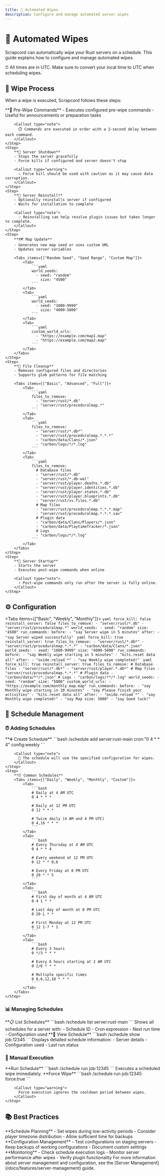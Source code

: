 ```yaml
---
title: 🔄 Automated Wipes
description: Configure and manage automated server wipes
---
```



# 🔄 Automated Wipes

Scrapcord can automatically wipe your Rust servers on a schedule. This guide explains how to configure and manage automated wipes.

<Callout type="info">
  ⏰ All times are in UTC. Make sure to convert your local time to UTC when scheduling wipes.
</Callout>

## 🔄 Wipe Process

When a wipe is executed, Scrapcord follows these steps:

<Steps>
    <Step>
        **📢 Pre-Wipe Commands**
        - Executes configured pre-wipe commands
        - Useful for announcements or preparation tasks
        
        <Callout type="note">
          ⏱️ Commands are executed in order with a 2-second delay between each command.
        </Callout>
    </Step>
    <Step>
        **🛑 Server Shutdown**
        - Stops the server gracefully
        - Force kills if configured and server doesn't stop
        
        <Callout type="warning">
          ⚠️ Force kill should be used with caution as it may cause data corruption.
        </Callout>
    </Step>
    <Step>
        **🔄 Server Reinstall**
        - Optionally reinstalls server if configured
        - Waits for installation to complete
        
        <Callout type="note">
          💡 Reinstalling can help resolve plugin issues but takes longer to complete.
        </Callout>
    </Step>
    <Step>
        **🗺️ Map Update**
        - Generates new map seed or uses custom URL
        - Updates server variables
        
        <Tabs items={["Random Seed", "Seed Range", "Custom Map"]}>
            <Tab>
                ```yaml
                world_seeds:
                  - seed: "random"
                    size: "4500"
                ```
            </Tab>
            <Tab>
                ```yaml
                world_seeds:
                  - seed: "1000-9999"
                    size: "4000-5000"
                ```
            </Tab>
            <Tab>
                ```yaml
                custom_world_urls:
                  - "https://example.com/map1.map"
                  - "https://example.com/map2.map"
                ```
            </Tab>
        </Tabs>
    </Step>
    <Step>
        **🧹 File Cleanup**
        - Removes configured files and directories
        - Supports glob patterns for file matching
        
        <Tabs items={["Basic", "Advanced", "Full"]}>
            <Tab>
                ```yaml
                files_to_remove:
                  - "server/rust/*.db"
                  - "server/rust/proceduralmap.*"
                ```
            </Tab>
            <Tab>
                ```yaml
                files_to_remove:
                  - "server/rust/*.db*"
                  - "server/rust/proceduralmap.*.*.*"
                  - "carbon/data/Clans/*.json"
                  - "carbon/logs/*/*.log"
                ```
            </Tab>
            <Tab>
                ```yaml
                files_to_remove:
                  # Database files
                  - "server/rust/*.db"
                  - "server/rust/*.db-wal"
                  - "server/rust/player.deaths.*.db"
                  - "server/rust/player.identities.*.db"
                  - "server/rust/player.states.*.db"
                  - "server/rust/player.blueprints.*.db"
                  - "server/rust/sv.files.*.db"
                  # Map files
                  - "server/rust/proceduralmap.*.*.*.map"
                  - "server/rust/proceduralmap.*.*.*.sav"
                  # Plugin data
                  - "carbon/data/Clans/Players/*.json"
                  - "carbon/data/PlaytimeTracker/*.json"
                  # Logs
                  - "carbon/logs/*/*.log"
                ```
            </Tab>
        </Tabs>
    </Step>
    <Step>
        **🚀 Server Startup**
        - Starts the server
        - Executes post-wipe commands when online
        
        <Callout type="note">
          ⚡ Post-wipe commands only run after the server is fully online.
        </Callout>
    </Step>
</Steps>

## ⚙️ Configuration

<Tabs items={["Basic", "Weekly", "Monthly"]}>
    <Tab>
        ```yaml
        force_kill: false
        reinstall_server: false
        files_to_remove:
          - "server/rust/*.db"
          - "server/rust/proceduralmap.*"
        world_seeds:
          - seed: "random"
            size: "4500"
        run_commands:
          before:
            - "say Server wipe in 5 minutes"
          after:
            - "say Server wiped successfully"
        ```
    </Tab>
    <Tab>
        ```yaml
        force_kill: true
        reinstall_server: true
        files_to_remove:
          - "server/rust/*.db*"
          - "server/rust/proceduralmap.*.*.*"
          - "carbon/data/Clans/*.json"
        world_seeds:
          - seed: "1000-9999"
            size: "4000-5000"
        run_commands:
          before:
            - "say Weekly wipe starting in 5 minutes"
            - "kits.reset data all"
          after:
            - "oxide.reload *"
            - "say Weekly wipe completed!"
        ```
    </Tab>
    <Tab>
        ```yaml
        force_kill: true
        reinstall_server: true
        files_to_remove:
          # Database files
          - "server/rust/*.db*"
          - "server/rust/player.*.db*"
          # Map files
          - "server/rust/proceduralmap.*.*.*"
          # Plugin data
          - "carbon/data/**/*.json"
          # Logs
          - "carbon/logs/**/*.log"
        world_seeds:
          - seed: "random"
            size: "5000"
        custom_world_urls:
          - "https://example.com/monthly_map.map"
        run_commands:
          before:
            - "say Monthly wipe starting in 10 minutes"
            - "say Please finish your activities"
            - "kits.reset data all"
          after:
            - "oxide.reload *"
            - "say Monthly wipe completed!"
            - "say Map size: 5000"
            - "say Good luck!"
        ```
    </Tab>
</Tabs>

## 📅 Schedule Management

### ⏰ Adding Schedules

<Steps>
    <Step>
        **➕ Create Schedule**
        ```bash
        /schedule add server:rust-main cron:"0 4 * * 4" config:weekly
        ```
        
        <Callout type="note">
          📝 The schedule will use the specified configuration for wipes.
        </Callout>
    </Step>
    <Step>
        **⏰ Common Schedules**
        <Tabs items={["Daily", "Weekly", "Monthly", "Custom"]}>
            <Tab>
                ```bash
                # Daily at 4 AM UTC
                0 4 * * *
                
                # Daily at 12 PM UTC
                0 12 * * *
                
                # Twice daily (4 AM and 4 PM UTC)
                0 4,16 * * *
                ```
            </Tab>
            <Tab>
                ```bash
                # Every Thursday at 4 AM UTC
                0 4 * * 4
                
                # Every weekend at 12 PM UTC
                0 12 * * 0,6
                
                # Every Friday at 8 PM UTC
                0 20 * * 5
                ```
            </Tab>
            <Tab>
                ```bash
                # First day of month at 4 AM UTC
                0 4 1 * *
                
                # Last day of month at 8 PM UTC
                0 20 L * *
                
                # First Monday at 12 PM UTC
                0 12 1-7 * 1
                ```
            </Tab>
            <Tab>
                ```bash
                # Every 3 hours
                0 */3 * * *
                
                # Every 6 hours starting at 2 AM UTC
                0 2/6 * * *
                
                # Multiple specific times
                0 0,6,12,18 * * *
                ```
            </Tab>
        </Tabs>
    </Step>
</Steps>

### 📊 Managing Schedules

<Steps>
    <Step>
        **📋 List Schedules**
        ```bash
        /schedule list server:rust-main
        ```
        Shows all schedules for a server with:
        - Schedule ID
        - Cron expression
        - Next run time
        - Configuration used
    </Step>
    <Step>
        **👀 View Schedule**
        ```bash
        /schedule show job:12345
        ```
        Displays detailed schedule information:
        - Server details
        - Configuration used
        - Last run status
    </Step>
</Steps>

### 🔄 Manual Execution

<Steps>
    <Step>
        **Run Schedule**
        ```bash
        /schedule run job:12345
        ```
        Executes a scheduled wipe immediately.
    </Step>
    <Step>
        **Force Wipe**
        ```bash
        /schedule run job:12345 force:true
        ```
        
        <Callout type="warning">
          Force execution ignores the cooldown period between wipes.
        </Callout>
    </Step>
</Steps>

## 📚 Best Practices

<Steps>
    <Step>
        **Schedule Planning**
        - Set wipes during low-activity periods
        - Consider player timezone distribution
        - Allow sufficient time for backups
    </Step>
    <Step>
        **Configuration Management**
        - Test configurations on staging servers
        - Keep backups of working configurations
        - Document custom settings
    </Step>
    <Step>
        **Monitoring**
        - Check schedule execution logs
        - Monitor server performance after wipes
        - Verify plugin functionality
    </Step>
</Steps>

<Callout type="info">
  For more information about server management and configuration, see the [Server Management](/docs/features/server-management) guide.
</Callout> 